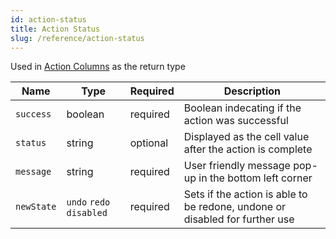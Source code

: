 ```yaml
---
id: action-status
title: Action Status
slug: /reference/action-status
---
```


Used in [Action Columns](/field-types/action) as the return type

| Name       | Type                     | Required | Description                                                                 |
| ---------- | ------------------------ | -------- | --------------------------------------------------------------------------- |
| `success`  | boolean                  | required | Boolean indecating if the action was successful                             |
| `status`   | string                   | optional | Displayed as the cell value after the action is complete                    |
| `message`  | string                   | required | User friendly message pop-up in the bottom left corner                      |
| `newState` | `undo` `redo` `disabled` | required | Sets if the action is able to be redone, undone or disabled for further use |

